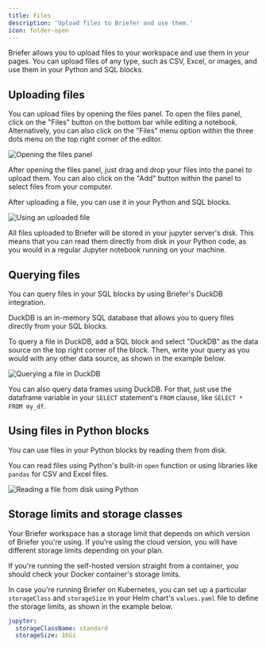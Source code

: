 ```yaml
---
title: Files
description: 'Upload files to Briefer and use them.'
icon: folder-open
---
```


Briefer allows you to upload files to your workspace and use them in your pages. You can upload files of any type, such as CSV, Excel, or images, and use them in your Python and SQL blocks.

## Uploading files

You can upload files by opening the files panel. To open the files panel, click on the "Files" button on the bottom bar while editing a notebook. Alternatively, you can also click on the "Files" menu option within the three dots menu on the top right corner of the editor.

<Frame caption="Where to open the files panel">
  <img src="/images/open-files.png" alt="Opening the files panel" />
</Frame>

After opening the files panel, just drag and drop your files into the panel to upload them. You can also click on the "Add" button within the panel to select files from your computer.

After uploading a file, you can use it in your Python and SQL blocks.

<Frame caption={`Clicking the "Use in Python" or "Use in SQL" links will cause Briefer to add an example Python or SQL block reading that file.`}>
  <img src="/images/use-file.png" alt="Using an uploaded file" />
</Frame>

<Tip>All files uploaded to Briefer will be stored in your jupyter server's disk. This means that you can read them directly from disk in your Python code, as you would in a regular Jupyter notebook running on your machine.</Tip>

## Querying files

You can query files in your SQL blocks by using Briefer's DuckDB integration.

DuckDB is an in-memory SQL database that allows you to query files directly from your SQL blocks.

To query a file in DuckDB, add a SQL block and select "DuckDB" as the data source on the top right corner of the block. Then, write your query as you would with any other data source, as shown in the example below.

<Frame caption="Reading files in DuckDB">
  <img src="/images/duckdb-query-file.png" alt="Querying a file in DuckDB" />
</Frame>

<Tip>You can also query data frames using DuckDB. For that, just use the dataframe variable in your `SELECT` statement's `FROM` clause, like `SELECT * FROM my_df`.</Tip>

## Using files in Python blocks

You can use files in your Python blocks by reading them from disk.

You can read files using Python's built-in `open` function or using libraries like `pandas` for CSV and Excel files.

<Frame caption="Reading a file from disk using Python.">
  <img src="/images/use-file-python.png" alt="Reading a file from disk using Python" />
</Frame>

## Storage limits and storage classes

Your Briefer workspace has a storage limit that depends on which version of Briefer you're using. If you're using the cloud version, you will have different storage limits depending on your plan.

If you're running the self-hosted version straight from a container, you should check your Docker container's storage limits.

In case you're running Briefer on Kubernetes, you can set up a particular `storageClass` and `storageSize` in your Helm chart's `values.yaml` file to define the storage limits, as shown in the example below.

```yaml
jupyter:
  storageClassName: standard
  storageSize: 16Gi
```
